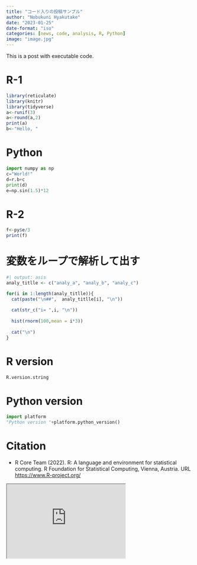 ```yaml
---
title: "コード入りの投稿サンプル"
author: "Nobukuni Hyakutake"
date: "2023-01-25"
date-format: "iso"
categories: [news, code, analysis, R, Python]
image: "image.jpg"
---
```


This is a post with executable code.

# R-1

```r
library(reticulate)
library(knitr)
library(tidyverse)
a<-runif(3)
a<-round(a,2)
print(a)
b<-"Hello, "
```
# Python

```python
import numpy as np
c="World!"
d=r.b+c
print(d)
e=np.sin(1.5)*12
```

# R-2

```r
f<-py$e/3
print(f)
```

# 変数をループで解析して出す

```r
#| output: asis
analy_titlle <- c("analy_a", "analy_b", "analy_c")

for(i in 1:length(analy_titlle)){
  cat(paste("\n##",  analy_titlle[i], "\n"))
  
  cat(str_c("i= ",i, "\n"))
  
  hist(rnorm(100,mean = i*3))
  
  cat("\n")
}
```


# R version

```r
R.version.string
```

# Python version

```python
import platform
"Python version "+platform.python_version()
```

# Citation

- R Core Team (2022). R: A language and environment for statistical computing. R Foundation for Statistical Computing, Vienna, Austria. URL [https://www.R-project.org/](https://www.R-project.org/)


```{=html}
<iframe width="320" height="200" src="https://nobukuni-hyakutake.github.io/thanks.html" title="Quarto Documentation"></iframe>
```